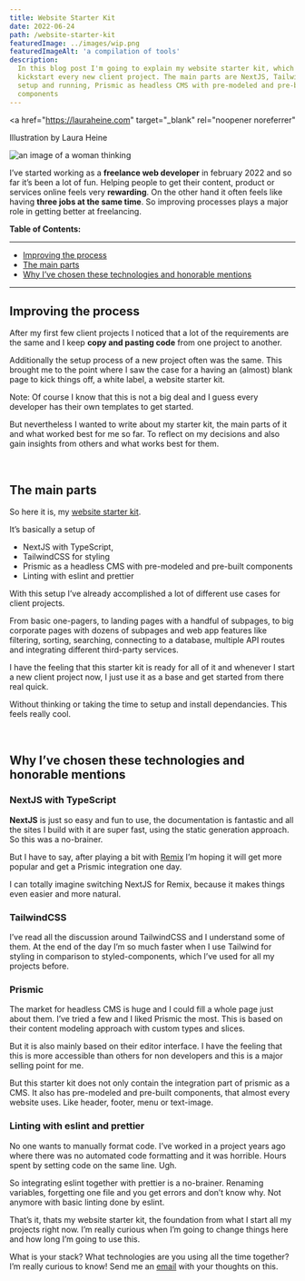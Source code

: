 ```yaml
---
title: Website Starter Kit
date: 2022-06-24
path: /website-starter-kit
featuredImage: ../images/wip.png
featuredImageAlt: 'a compilation of tools'
description:
  In this blog post I'm going to explain my website starter kit, which I use to
  kickstart every new client project. The main parts are NextJS, TailwindCSS
  setup and running, Prismic as headless CMS with pre-modeled and pre-built
  components
---
```


<a
  href="https://lauraheine.com"
  target="_blank"
  rel="noopener noreferrer"
>
  Illustration by Laura Heine
</a>

![an image of a woman thinking](../images/wip.png)

I’ve started working as a **freelance web developer** in february 2022 and so
far it’s been a lot of fun. Helping people to get their content, product or
services online feels very **rewarding**. On the other hand it often feels like
having **three jobs at the same time**. So improving processes plays a major
role in getting better at freelancing.

**Table of Contents:**

---

- [Improving the process](#improving-the-process)
- [The main parts](#the-main-parts)
- [Why I’ve chosen these technologies and honorable mentions](#why-ive-chosen-these-technologies)

---

## <a name='improving-the-process'></a> Improving the process

After my first few client projects I noticed that a lot of the requirements are
the same and I keep **copy and pasting code** from one project to another.

Additionally the setup process of a new project often was the same. This brought
me to the point where I saw the case for a having an (almost) blank page to kick
things off, a white label, a website starter kit.

Note: Of course I know that this is not a big deal and I guess every developer
has their own templates to get started.

But nevertheless I wanted to write about my starter kit, the main parts of it
and what worked best for me so far. To reflect on my decisions and also gain
insights from others and what works best for them.

<br />

## <a name='the-main-parts'></a> The main parts

So here it is, my
[website starter kit](https://github.com/mkuehb/website-starter-kit).

It’s basically a setup of

- NextJS with TypeScript,
- TailwindCSS for styling
- Prismic as a headless CMS with pre-modeled and pre-built components
- Linting with eslint and prettier

With this setup I’ve already accomplished a lot of different use cases for
client projects.

From basic one-pagers, to landing pages with a handful of subpages, to big
corporate pages with dozens of subpages and web app features like filtering,
sorting, searching, connecting to a database, multiple API routes and
integrating different third-party services.

I have the feeling that this starter kit is ready for all of it and whenever I
start a new client project now, I just use it as a base and get started from
there real quick.

Without thinking or taking the time to setup and install dependancies. This
feels really cool.

<br />

## <a name='why-ive-chosen-these-technologies'></a> Why I’ve chosen these technologies and honorable mentions

### NextJS with TypeScript

**NextJS** is just so easy and fun to use, the documentation is fantastic and
all the sites I build with it are super fast, using the static generation
approach. So this was a no-brainer.

But I have to say, after playing a bit with [Remix](https://remix.run/) I’m
hoping it will get more popular and get a Prismic integration one day.

I can totally imagine switching NextJS for Remix, because it makes things even
easier and more natural.

### TailwindCSS

I’ve read all the discussion around TailwindCSS and I understand some of them.
At the end of the day I’m so much faster when I use Tailwind for styling in
comparison to styled-components, which I’ve used for all my projects before.

<CoffeeHint />

### Prismic

The market for headless CMS is huge and I could fill a whole page just about
them. I’ve tried a few and I liked Prismic the most. This is based on their
content modeling approach with custom types and slices.

But it is also mainly based on their editor interface. I have the feeling that
this is more accessible than others for non developers and this is a major
selling point for me.

But this starter kit does not only contain the integration part of prismic as a
CMS. It also has pre-modeled and pre-built components, that almost every website
uses. Like header, footer, menu or text-image.

### Linting with eslint and prettier

No one wants to manually format code. I’ve worked in a project years ago where
there was no automated code formatting and it was horrible. Hours spent by
setting code on the same line. Ugh.

So integrating eslint together with prettier is a no-brainer. Renaming
variables, forgetting one file and you get errors and don’t know why. Not
anymore with basic linting done by eslint.

That’s it, thats my website starter kit, the foundation from what I start all my
projects right now. I’m really curious when I’m going to change things here and
how long I’m going to use this.

What is your stack? What technologies are you using all the time together? I’m
really curious to know! Send me an [email](mailto:marco@marcoheine.com) with
your thoughts on this.
